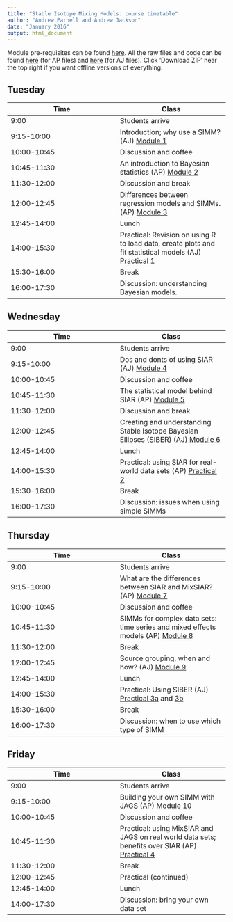 ```yaml
---
title: "Stable Isotope Mixing Models: course timetable"
author: "Andrew Parnell and Andrew Jackson"
date: "January 2016"
output: html_document
---
```


Module pre-requisites can be found [here](https://rawgit.com/andrewcparnell/simms_course/master/Prerequisites.html). All the raw files and code can be found [here](https://github.com/andrewcparnell/simms_course) (for AP files) and [here](https://github.com/AndrewLJackson/SIAR-examples-and-queries) (for AJ files). Click 'Download ZIP' near the top right if you want offline versions of everything.

## Tuesday

Time  | Class
------------- | -------------
9:00  | Students arrive
9:15-10:00 | Introduction; why use a SIMM? (AJ) [Module 1](https://rawgit.com/andrewljackson/SIAR-examples-and-queries/master/learning-resources/intro-why-use-a-SIMM.html)
10:00-10:45 | Discussion and coffee 
10:45-11:30 | An introduction to Bayesian statistics (AP) [Module 2](https://rawgit.com/andrewcparnell/simms_course/master/ap_notes/mod_2_intro_bayes/module_2_introbayes.html)
11:30-12:00 | Discussion and break 
12:00-12:45 | Differences between regression models and SIMMs. (AP) [Module 3](https://rawgit.com/andrewcparnell/simms_course/master/ap_notes/mod_3_reg_and_simms/module_3_reg_and_simms.html)
12:45-14:00 | Lunch
14:00-15:30 | Practical: Revision on using R to load data, create plots and fit statistical models (AJ) [Practical 1](https://rawgit.com/andrewljackson/SIAR-examples-and-queries/master/learning-resources/monday-practical.html)
15:30-16:00 | Break 
16:00-17:30 | Discussion: understanding Bayesian models.

## Wednesday

Time  | Class
------------- | -------------
9:00 | Students arrive 
9:15-10:00 | Dos and donts of using SIAR (AJ) [Module 4](https://rawgit.com/andrewljackson/SIAR-examples-and-queries/master/SIAR-examples-and-queries/learning-resources/siar-dos-and-donts.html)
10:00-10:45 | Discussion and coffee 
10:45-11:30 | The statistical model behind SIAR (AP) [Module 5](https://rawgit.com/andrewcparnell/simms_course/master/ap_notes/mod_5_siar_stats/module_5_siar_stats.html)
11:30-12:00 | Discussion and break 
12:00-12:45 | Creating and understanding Stable Isotope Bayesian Ellipses (SIBER) (AJ) [Module 6](https://rawgit.com/andrewljackson/SIAR-examples-and-queries/master/learning-resources/Introduction-to-SIBER.html)
12:45-14:00 | Lunch 
14:00-15:30 | Practical: using SIAR for real-world data sets (AP) [Practical 2](https://rawgit.com/andrewcparnell/simms_course/master/ap_notes/prac_2_using_siar/prac_2_using_siar.html)
15:30-16:00 | Break
16:00-17:30 | Discussion: issues when using simple SIMMs 

## Thursday

Time  | Class
------------- | -------------
9:00 | Students arrive 
9:15-10:00 | What are the differences between SIAR and MixSIAR? (AP) [Module 7](https://rawgit.com/andrewcparnell/simms_course/master/ap_notes/mod_7_siar_mixsiar/module_7_siar_mixsiar.html)
10:00-10:45 | Discussion and coffee 
10:45-11:30 | SIMMs for complex data sets: time series and mixed effects models (AP) [Module 8](https://rawgit.com/andrewcparnell/simms_course/master/ap_notes/mod_8_complex_simms/module_8_complex_SIMMs.html)
11:30-12:00 | Break 
12:00-12:45 | Source grouping, when and how? (AJ) [Module 9](https://github.com/AndrewLJackson/SIAR-examples-and-queries/blob/master/siar-mixing-models/source_aggregation.r)
12:45-14:00 | Lunch 
14:00-15:30 | Practical: Using SIBER (AJ) [Practical 3a](https://rawgit.com/andrewljackson/SIAR-examples-and-queries/master/learning-resources/siber-comparing-communities.html) and [3b](https://rawgit.com/andrewljackson/SIAR-examples-and-queries/master/learning-resources/siber-comparing-populations.html)
15:30-16:00 | Break 
16:00-17:30 | Discussion: when to use which type of SIMM 

## Friday

Time  | Class
------------- | -------------
9:00 | Students arrive
9:15-10:00 | Building your own SIMM with JAGS (AP) [Module 10](https://rawgit.com/andrewcparnell/simms_course/master/ap_notes/mod_10_building_simms/module_10_building_SIMMs.html)
10:00-10:45 | Discussion and coffee
10:45-11:30 | Practical: using MixSIAR and JAGS on real world data sets; benefits over SIAR (AP) [Practical 4](https://rawgit.com/andrewcparnell/simms_course/master/ap_notes/prac_4_mixsiar_and_jags/prac_4_mixsiar_and_jags.html)
11:30-12:00 | Break 
12:00-12:45 | Practical (continued)
12:45-14:00 | Lunch
14:00-17:30 | Discussion: bring your own data set

